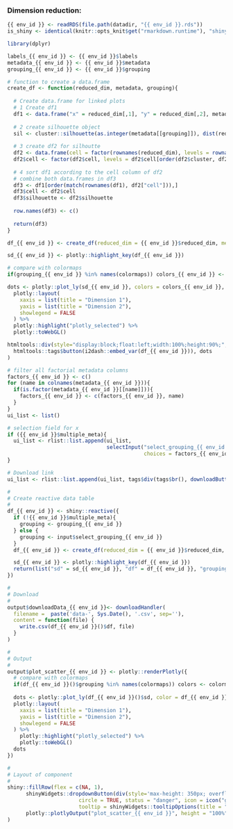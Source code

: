 
### Dimension reduction:

<!-- Component created on {{ date }} -->

```r
{{ env_id }} <- readRDS(file.path(datadir, "{{ env_id }}.rds"))
is_shiny <- identical(knitr::opts_knit$get("rmarkdown.runtime"), "shiny")

library(dplyr)

labels_{{ env_id }} <- {{ env_id }}$labels
metadata_{{ env_id }} <- {{ env_id }}$metadata
grouping_{{ env_id }} <- {{ env_id }}$grouping

# function to create a data.frame
create_df <- function(reduced_dim, metadata, grouping){
  
  # Create data.frame for linked plots
  # 1 Create df1 
  df1 <- data.frame("x" = reduced_dim[,1], "y" = reduced_dim[,2], metadata)
  
  # 2 create silhouette object
  sil <- cluster::silhouette(as.integer(metadata[[grouping]]), dist(reduced_dim))
  
  # 3 create df2 for silhoutte
  df2 <- data.frame(cell = factor(rownames(reduced_dim), levels = rownames(reduced_dim)), silhouette = sil[,"sil_width"], cluster = factor(sil[,"cluster"], levels = unique(as.numeric(metadata[[grouping]])[order(as.numeric(metadata[[grouping]]))]), ordered = T))
  df2$cell <- factor(df2$cell, levels = df2$cell[order(df2$cluster, df2$silhouette)])
  
  # 4 sort df1 according to the cell column of df2
  # combine both data.frames in df3
  df3 <- df1[order(match(rownames(df1), df2["cell"])),]
  df3$cell <- df2$cell
  df3$silhouette <- df2$silhouette
  
  row.names(df3) <- c()
  
  return(df3)
}
```

```r
df_{{ env_id }} <- create_df(reduced_dim = {{ env_id }}$reduced_dim, metadata = metadata_{{ env_id }}, grouping = grouping_{{ env_id }})

sd_{{ env_id }} <- plotly::highlight_key(df_{{ env_id }})

# compare with colormaps
if(grouping_{{ env_id }} %in% names(colormaps)) colors_{{ env_id }} <- colormaps[[grouping_{{ env_id }}]] else colors_{{ env_id }} <- "Set1"

dots <- plotly::plot_ly(sd_{{ env_id }}, colors = colors_{{ env_id }}, color = df_{{ env_id }}[[grouping_{{ env_id }}]], x = ~x, y = ~y, mode = "markers", textposition = "top", hoverinfo = "x+y+text", text = paste("grouping: ", df_{{ env_id }}[[grouping_{{ env_id }}]], "</br> label: ", labels_{{ env_id }}), type = "scatter") %>%
  plotly::layout(
    xaxis = list(title = "Dimension 1"),
    yaxis = list(title = "Dimension 2"),
    showlegend = FALSE
  ) %>%
  plotly::highlight("plotly_selected") %>%
  plotly::toWebGL()

htmltools::div(style="display:block;float:left;width:100%;height:90%;",
  htmltools::tags$button(i2dash::embed_var(df_{{ env_id }})), dots
)
```

```r
# filter all factorial metadata columns
factors_{{ env_id }} <- c()
for (name in colnames(metadata_{{ env_id }})){
  if(is.factor(metadata_{{ env_id }}[[name]])){
    factors_{{ env_id }} <- c(factors_{{ env_id }}, name)
  }
}
ui_list <- list()

# selection field for x
if ({{ env_id }}$multiple_meta){
  ui_list <- rlist::list.append(ui_list,
                                selectInput("select_grouping_{{ env_id }}", label = "Select column for grouping:",
                                            choices = factors_{{ env_id }}, selected = grouping_{{ env_id }}))
}

# Download link
ui_list <- rlist::list.append(ui_list, tags$div(tags$br(), downloadButton('downloadData_{{ env_id }}', 'Download data')))

#
# Create reactive data table
#
df_{{ env_id }} <- shiny::reactive({
  if (!{{ env_id }}$multiple_meta){
    grouping <- grouping_{{ env_id }}
  } else {
    grouping <- input$select_grouping_{{ env_id }}
  }
  df_{{ env_id }} <- create_df(reduced_dim = {{ env_id }}$reduced_dim, metadata = metadata_{{ env_id }}, grouping = grouping)

  sd_{{ env_id }} <- plotly::highlight_key(df_{{ env_id }})
  return(list("sd" = sd_{{ env_id }}, "df" = df_{{ env_id }}, "grouping" = grouping))
})

#
# Download
#
output$downloadData_{{ env_id }}<- downloadHandler(
  filename =  paste('data-', Sys.Date(), '.csv', sep=''),
  content = function(file) {
    write.csv(df_{{ env_id }}()$df, file)
  }
)

#
# Output
#
output$plot_scatter_{{ env_id }} <- plotly::renderPlotly({
  # compare with colormaps
  if(df_{{ env_id }}()$grouping %in% names(colormaps)) colors <- colormaps[[df_{{ env_id }}()$grouping]] else colors <- "Set1"
  
  dots <- plotly::plot_ly(df_{{ env_id }}()$sd, color = df_{{ env_id }}()$df[[df_{{ env_id }}()$grouping]], x = ~x, y = ~y, mode = "markers", textposition = "top", hoverinfo = "x+y+text", text = paste("grouping: ", df_{{ env_id }}()$df[[df_{{ env_id }}()$grouping]], "</br> label: ", labels_{{ env_id }}),  type = "scatter", colors = colors) %>%
  plotly::layout(
    xaxis = list(title = "Dimension 1"),
    yaxis = list(title = "Dimension 2"),
    showlegend = FALSE
  ) %>%
    plotly::highlight("plotly_selected") %>% 
    plotly::toWebGL()
  dots
})

#
# Layout of component
#
shiny::fillRow(flex = c(NA, 1),
      shinyWidgets::dropdownButton(div(style='max-height: 350px; overflow-x: auto;',do.call(shiny::inputPanel, ui_list)),
                       circle = TRUE, status = "danger", icon = icon("gear"), width = "300px",
                       tooltip = shinyWidgets::tooltipOptions(title = "Click, to change plot settings:")),
      plotly::plotlyOutput("plot_scatter_{{ env_id }}", height = "100%")
)
```


